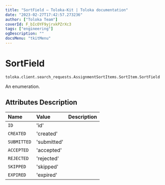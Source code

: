 ```yaml
---
title: "SortField — Toloka-Kit | Toloka documentation"
date: "2023-02-27T17:42:57.273236"
author: ["Toloka Team"]
coverId: F_bIcOYF9yjrxkPZrXc3
tags: ["engineering"]
ogDescription: ""
docsMenu: "tkitMenu"
---
```


# SortField
`toloka.client.search_requests.AssignmentSortItems.SortItem.SortField`

An enumeration.

## Attributes Description

| Name | Value | Description |
| :------| :-----------| :----------| 
`ID`|'id'|
`CREATED`|'created'|
`SUBMITTED`|'submitted'|
`ACCEPTED`|'accepted'|
`REJECTED`|'rejected'|
`SKIPPED`|'skipped'|
`EXPIRED`|'expired'|
